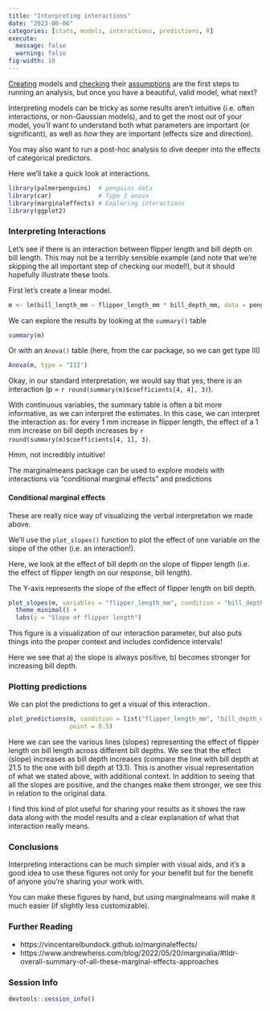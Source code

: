 ```yaml
---
title: "Interpreting interactions"
date: "2023-06-06"
categories: [stats, models, interactions, predictions, R]
execute:
  message: false
  warning: false
fig-width: 10
---
```


[Creating](../basic-models) models and [checking](../dharma) their [assumptions](../diagnostics-lm)
are the first steps to running an analysis, but once you have a beautiful,
valid model, what next?

Interpreting models can be tricky as some results aren't intuitive (i.e. often
interactions, or non-Gaussian models), and to get the most out of your model, 
you'll want to understand both what parameters are important (or significant),
as well as *how* they are important (effects size and direction). 

You may also want to run a post-hoc analysis to dive deeper into the effects of 
categorical predictors.

Here we'll take a quick look at interactions.

```r
library(palmerpenguins)  # penguins data
library(car)             # Type 3 anova
library(marginaleffects) # Exploring interactions
library(ggplot2)
```


### Interpreting Interactions

Let's see if there is an interaction between flipper length and bill depth on bill length.
This may not be a terribly sensible example (and note that we're skipping the all important
step of checking our model!), but it should hopefully illustrate these tools.

First let's create a linear model. 

```r
m <- lm(bill_length_mm ~ flipper_length_mm * bill_depth_mm, data = penguins)
```

We can explore the results by looking at the `summary()` table
```r
summary(m)
```

Or with an `Anova()` table (here, from the car package, so we can get type III)

```r
Anova(m, type = "III")
```

Okay, in our standard interpretation, we would say that yes, there is an interaction 
(p = `r round(summary(m)$coefficients[4, 4], 3)`). 

With continuous variables, the summary table is often a bit more informative, 
as we can interpret the estimates. In this case, we can interpret the interaction
as: for every 1 mm increase in flipper length, the effect of a
1 mm increase on bill depth increases by `r round(summary(m)$coefficients[4, 1], 3)`.

Hmm, not incredibly intuitive!

The marginalmeans package can be used to explore models with interactions via 
"conditional marginal effects" and predictions

#### Conditional marginal effects

These are really nice way of visualizing the verbal interpretation we made above.

We'll use the `plot_slopes()` function to plot the effect of one variable on the slope of the other (i.e. an interaction!).

Here, we look at the effect of bill depth on the slope of flipper length (i.e.
the effect of flipper length on our response, bill length).

The Y-axis represents the slope of the effect of flipper length on bill depth.

```r
plot_slopes(m, variables = "flipper_length_mm", condition = "bill_depth_mm") +
  theme_minimal() +
  labs(y = "Slope of flipper length")
```

This figure is a visualization of our interaction parameter, but also puts things into 
the proper context and includes confidence intervals!

Here we see that a) the slope is always positive, b) becomes stronger for increasing bill depth.

### Plotting predictions

We can plot the predictions to get a visual of this interaction.
```r
plot_predictions(m, condition = list("flipper_length_mm", "bill_depth_mm"),
                 point = 0.5)
```

Here we can see the various lines (slopes) representing the effect of flipper length on
bill length across different bill depths. We see that the effect (slope) increases 
as bill depth increases (compare the line with bill depth at 21.5 to the one with
bill depth at 13.1). This is another visual representation of what we stated above, 
with additional context. In addition to seeing that all the slopes are positive, 
and the changes make them stronger, we see this in relation to the original data.

I find this kind of plot useful for sharing your results as it shows the raw data
along with the model results and a clear explanation of what that interaction 
really means.

### Conclusions

Interpreting interactions can be much simpler with visual aids, and it's a 
good idea to use these figures not only for your benefit but for the benefit of
anyone you're sharing your work with. 

You can make these figures by hand, but using marginalmeans will make it much 
easier (if slightly less customizable).

### Further Reading

- https://vincentarelbundock.github.io/marginaleffects/
- https://www.andrewheiss.com/blog/2022/05/20/marginalia/#tldr-overall-summary-of-all-these-marginal-effects-approaches

### Session Info
```r
devtools::session_info()
```

